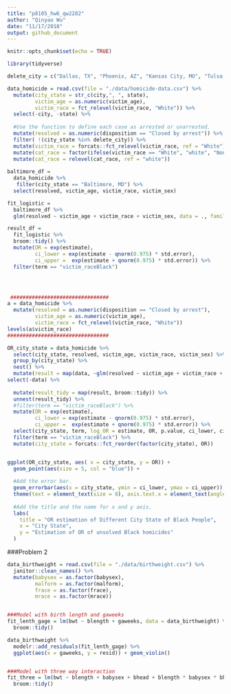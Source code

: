 ```yaml
---
title: "p8105_hw6_qw2282"
author: "Qinyao Wu"
date: "11/17/2018"
output: github_document
---
```


```r
knitr::opts_chunk$set(echo = TRUE)

library(tidyverse)

```

```r


delete_city = c("Dallas, TX", "Phoenix, AZ", "Kansas City, MO", "Tulsa, AL")

data_homicide = read.csv(file = "./data/homicide-data.csv") %>% 
  mutate(city_state = str_c(city,", ", state), 
         victim_age = as.numeric(victim_age),
         victim_race = fct_relevel(victim_race, "White")) %>% 
  select(-city, -state) %>% 
  
  #Use the function to define each case as arrested or unarrested. 
  mutate(resolved = as.numeric(disposition == "Closed by arrest")) %>% 
  filter( !(city_state %in% delete_city)) %>% 
  mutate(victim_race = forcats::fct_relevel(victim_race, ref = "White")) %>% 
  mutate(cat_race = factor(ifelse(victim_race == "White", "white", "Non-white"))) %>% 
  mutate(cat_race = relevel(cat_race, ref = "white")) 
 
baltimore_df = 
  data_homicide %>% 
   filter(city_state == "Baltimore, MD") %>% 
  select(resolved, victim_age, victim_race, victim_sex) 

fit_logistic = 
  baltimore_df %>% 
  glm(resolved ~ victim_age + victim_race + victim_sex, data = ., family = binomial()) 

result_df = 
  fit_logistic %>% 
  broom::tidy() %>% 
  mutate(OR = exp(estimate), 
         ci_lower = exp(estimate - qnorm(0.975) * std.error),
         ci_upper =  exp(estimate + qnorm(0.975) * std.error)) %>% 
  filter(term == "victim_raceBlack")




 ################################
a = data_homicide %>%   
  mutate(resolved = as.numeric(disposition == "Closed by arrest"),
         victim_age = as.numeric(victim_age),
         victim_race = fct_relevel(victim_race, "White"))
levels(a$victim_race)
#################################
```


```r
OR_city_state = data_homicide %>% 
  select(city_state, resolved, victim_age, victim_race, victim_sex) %>% 
  group_by(city_state) %>% 
  nest() %>% 
  mutate(result = map(data, ~glm(resolved ~ victim_age + victim_race + victim_sex, data = ., family = binomial()))) %>%
select(-data) %>%
   
  mutate(result_tidy = map(result, broom::tidy)) %>%
  unnest(result_tidy) %>% 
  #filter(term == "victim_raceBlack") %>% 
  mutate(OR = exp(estimate), 
         ci_lower = exp(estimate - qnorm(0.975) * std.error),
         ci_upper =  exp(estimate + qnorm(0.975) * std.error)) %>%
  select(city_state, term, log_OR = estimate, OR, p.value, ci_lower, ci_upper) %>% 
  filter(term == "victim_raceBlack") %>% 
  mutate(city_state = forcats::fct_reorder(factor(city_state), OR)) 


ggplot(OR_city_state, aes( x = city_state, y = OR)) +
  geom_point(aes(size = 5, col = "blue")) +
  
  #Add the error bar. 
  geom_errorbar(aes(x = city_state, ymin = ci_lower, ymax = ci_upper)) +
  theme(text = element_text(size = 8), axis.text.x = element_text(angle = 60, hjust = 1)) + 
  
  #Add the title and the name for x and y axis. 
  labs(
    title = "OR estimation of Different City State of Black People",
    x = "City State",
    y = "Estimation of OR of unsolved Black homicides"
  )
```

###Problem 2

```r
data_birthweight = read.csv(file = "./data/birthweight.csv") %>% 
  janitor::clean_names() %>% 
  mutate(babysex = as.factor(babysex),
         malform = as.factor(malform),
         frace = as.factor(frace),
         mrace = as.factor(mrace))


###Model with birth length and gaweeks
fit_lenth_gage = lm(bwt ~ blength + gaweeks, data = data_birthweight) %>% 
  broom::tidy()

data_birthweight %>% 
  modelr::add_residuals(fit_lenth_gage) %>% 
  ggplot(aes(x = gaweeks, y = resid)) + geom_violin()


###Model with three way interaction
fit_three = lm(bwt ~ blength + babysex + bhead + blength * babysex * bhead, data = data_birthweight) %>% 
  broom::tidy()

```


